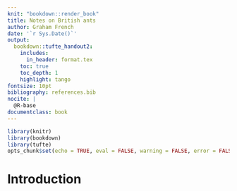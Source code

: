 ```yaml
---
knit: "bookdown::render_book"
title: Notes on British ants
author: Graham French
date: '`r Sys.Date()`'
output: 
  bookdown::tufte_handout2:
    includes:
      in_header: format.tex
    toc: true
    toc_depth: 1
    highlight: tango
fontsize: 10pt
bibliography: references.bib
nocite: | 
  @R-base
documentclass: book
---
```

\pagebreak

```r
library(knitr)
library(bookdown)
library(tufte)
opts_chunk$set(echo = TRUE, eval = FALSE, warning = FALSE, error = FALSE, comment = NA, cache = TRUE)
```

# **Introduction** {-}

\pagebreak